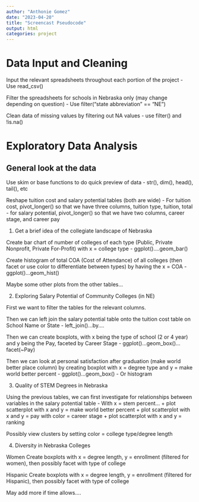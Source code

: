 ```yaml
---
author: "Anthonie Gomez"
date: "2023-04-20"
title: "Screencast Pseudocode"
output: html
categories: project
---
```


# Data Input and Cleaning
Input the relevant spreadsheets throughout each portion of the project
 - Use read_csv()
 
Filter the spreadsheets for schools in Nebraska only (may change depending on question)
  - Use filter("state abbreviation" == "NE") 

Clean data of missing values by filtering out NA values
- use filter() and !is.na()

# Exploratory Data Analysis

## General look at the data

Use skim or base functions to do quick preview of data
  - str(), dim(), head(), tail(), etc
  
Reshape tuition cost and salary potential tables (both are wide)
  - For tuition cost, pivot_longer() so that we have three columns, tuition type, tuition, total
  - for salary potential, pivot_longer() so that we have two columns, career stage, and career pay

1. Get a brief idea of the collegiate landscape of Nebraska

Create bar chart of number of colleges of each type (Public, Private Nonprofit, Private For-Profit) with x = college type
  - ggplot()....geom_bar()
  
Create histogram of total COA (Cost of Attendance) of all colleges (then facet or use color to differentiate between types) by having the x = COA
- ggplot()...geom_hist()

Maybe some other plots from the other tables...

2. Exploring Salary Potential of Community Colleges (in NE)

First we want to filter the tables for the relevant columns. 

Then we can left join the salary potential table onto the tuition cost table on School Name or State
- left_join()...by....

Then we can create boxplots, with x being the type of school (2 or 4 year) and y being the Pay, faceted by Career Stage
- ggplot()...geom_box()...facet(~Pay)

Then we can look at personal satisfaction after graduation (make world better place column) by creating boxplot with x = degree type and y = make world better percent 
- ggplot()...geom_box()
- Or histogram 

3. Quality of STEM Degrees in Nebraska

Using the previous tables, we can first investigate for relationships between variables in the salary potential table
- With x = stem percent...
 + plot scatterplot with x and y = make world better percent
 + plot scatterplot with x and y = pay with color = career stage
 + plot scatterplot with x and y = ranking

Possibly view clusters by setting color = college type/degree length

4. Diversity in Nebraska Colleges

Women
Create boxplots with x = degree length, y = enrollment (filtered for women), then possibly facet with type of college

Hispanic 
Create boxplots with x = degree length, y = enrollment (filtered for Hispanic), then possibly facet with type of college

May add more if time allows....







